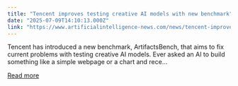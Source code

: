 ```yaml
---
title: "Tencent improves testing creative AI models with new benchmark"
date: "2025-07-09T14:10:13.000Z"
link: "https://www.artificialintelligence-news.com/news/tencent-improves-testing-creative-ai-models-new-benchmark/"
---
```


Tencent has introduced a new benchmark, ArtifactsBench, that aims to fix current problems with testing creative AI models. Ever asked an AI to build something like a simple webpage or a chart and rece...

[Read more](https://www.artificialintelligence-news.com/news/tencent-improves-testing-creative-ai-models-new-benchmark/)
